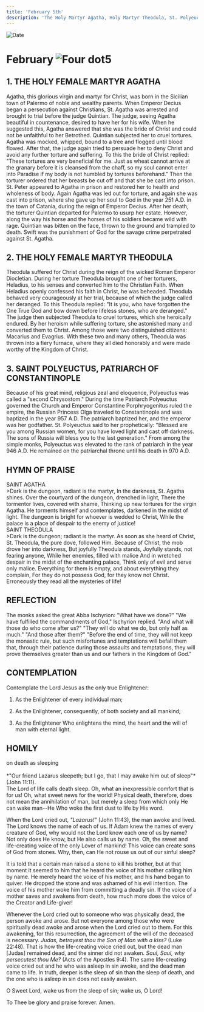 ```yaml
---
title: 'February 5th'
description: 'The Holy Martyr Agatha, Holy Martyr Theodula, St. Polyeuctus, Patriarch of Constantinople'
---
```


<RunningHead />
<Image src="/title-imprint.png" height={68} width={50} alt="Date" className="title-imprint"/>

# <div id="date">February <Image className="four-dot" src="/four-dot.png" height={15} width={15} alt="Four dot" />5</div>

## 1. THE HOLY FEMALE MARTYR AGATHA

Agatha, this glorious virgin and martyr for Christ, was born in the Sicilian town of Palermo of noble and wealthy parents. When Emperor Decius began a persecution against Christians, St. Agatha was arrested and brought to trial before the judge Quintian. The judge, seeing Agatha beautiful in countenance, desired to have her for his wife. When he suggested this, Agatha answered that she was the bride of Christ and could not be unfaithful to her Betrothed. Quintian subjected her to cruel tortures. Agatha was mocked, whipped, bound to a tree and flogged until blood flowed. After that, the judge again tried to persuade her to deny Christ and avoid any further torture and suffering. To this the bride of Christ replied: "These tortures are very beneficial for me. Just as wheat cannot arrive at the granary before it is cleansed from the chaff, so my soul cannot enter into Paradise if my body is not humbled by tortures beforehand." Then the torturer ordered that her breasts be cut off and that she be cast into prison. St. Peter appeared to Agatha in prison and restored her to health and wholeness of body. Again Agatha was led out for torture, and again she was cast into prison, where she gave up her soul to God in the year 251 A.D. in the town of Catania, during the reign of Emperor Decius. After her death, the torturer Quintian departed for Palermo to usurp her estate. However, along the way his horse and the horses of his soldiers became wild with rage. Quintian was bitten on the face, thrown to the ground and trampled to death. Swift was the punishment of God for the savage crime perpetrated against St. Agatha.

## 2. THE HOLY FEMALE MARTYR THEODULA

Theodula suffered for Christ during the reign of the wicked Roman Emperor Diocletian. During her torture Theodula brought one of her torturers, Heladius, to his senses and converted him to the Christian Faith. When Heladius openly confessed his faith in Christ, he was beheaded. Theodula behaved very courageously at her trial, because of which the judge called her deranged. To this Theodula replied: "It is you, who have forgotten the One True God and bow down before lifeless stones, who are deranged." The judge then subjected Theodula to cruel tortures, which she heroically endured. By her heroism while suffering torture, she astonished many and converted them to Christ. Among those were two distinguished citizens: Macarius and Evagrius. With these two and many others, Theodula was thrown into a fiery furnace, where they all died honorably and were made worthy of the Kingdom of Christ.

## 3. SAINT POLYEUCTUS, PATRIARCH OF CONSTANTINOPLE

Because of his great mind, religious zeal and eloquence, Polyeuctus was called a "second Chrysostom." During the time Patriarch Polyeuctus governed the Church and Emperor Constantine Porphryogenitus ruled the empire, the Russian Princess Olga traveled to Constantinople and was baptized in the year 957 A.D. The patriarch baptized her, and the emperor was her godfather. St. Polyeuctus said to her prophetically: "Blessed are you among Russian women, for you have loved light and cast off darkness. The sons of Russia will bless you to the last generation." From among the simple monks, Polyeuctus was elevated to the rank of patriarch in the year 946 A.D. He remained on the patriarchal throne until his death in 970 A.D.


## HYMN OF PRAISE
<div style={{textAlign:'center', color:'crimson', fontWeight:'bold'}}>
SAINT AGATHA
</div>
>Dark is the dungeon, radiant is the martyr,  
In the darkness, St. Agatha shines.  
Over the courtyard of the dungeon, drenched in light,  
There the tormentor lives, covered with shame,  
Thinking up new tortures for the virgin Agatha.  
He torments himself and contemplates, darkened in the midst of light.  
The dungeon is bright for whoever is wedded to Christ,  
While the palace is a place of despair to the enemy of justice!  
<br />
<div style={{textAlign:'center', color:'crimson', fontWeight:'bold'}}>
SAINT THEODULA
</div>
>Dark is the dungeon; radiant is the martyr.  
As soon as she heard of Christ,  
St. Theodula, the pure dove, followed Him.  
Because of Christ, the mob drove her into darkness,  
But joyfully Theodula stands,  
Joyfully stands, not fearing anyone,  
While her enemies, filled with malice  
And in wretched despair in the midst of the enchanting palace,  
Think only of evil and serve only malice.  
Everything for them is empty, and about everything they complain,  
For they do not possess God, for they know not Christ.  
Erroneously they read all the mysteries of life!  


## REFLECTION

The monks asked the great Abba Ischyrion: "What have we done?" "We have fulfilled the commandments of God," Ischyrion replied. "And what will those do who come after us?" "They will do what we do, but only half as much." "And those after them?" "Before the end of time, they will not keep the monastic rule, but such misfortunes and temptations will befall them that, through their patience during those assaults and temptations, they will prove themselves greater than us and our fathers in the Kingdom of God."


## CONTEMPLATION

Contemplate the Lord Jesus as the only true Enlightener:

1. As the Enlightener of every individual man;

2. As the Enlightener, consequently, of both society and all mankind;

3. As the Enlightener Who enlightens the mind, the heart and the will of man with eternal light.


## HOMILY
<div style={{textAlign:'center', color:'crimson', fontWeight:'bold'}}>
on death as sleeping
</div><br /><div style={{textAlign:'right'}}>
*"Our friend Lazarus sleepeth; but I go, that I may awake him out of sleep"* (John 11:11).
</div>
The Lord of life calls death sleep. Oh, what an inexpressible comfort that is for us! Oh, what sweet news for the world! Physical death, therefore, does not mean the annihilation of man, but merely a sleep from which only He can wake man--He Who woke the first dust to life by His word.

When the Lord cried out, *"Lazarus!"* (John 11:43), the man awoke and lived. The Lord knows the name of each of us. If Adam knew the names of every creature of God, why would not the Lord know each one of us by name? Not only does He know, but He also calls us by name. Oh, the sweet and life-creating voice of the only Lover of mankind! This voice can create sons of God from stones. Why, then, can He not rouse us out of our sinful sleep?

It is told that a certain man raised a stone to kill his brother, but at that moment it seemed to him that he heard the voice of his mother calling him by name. He merely heard the voice of his mother, and his hand began to quiver. He dropped the stone and was ashamed of his evil intention. The voice of his mother woke him from committing a deadly sin. If the voice of a mother saves and awakens from death, how much more does the voice of the Creator and Life-giver!

Whenever the Lord cried out to someone who was physically dead, the person awoke and arose. But not everyone among those who were spiritually dead awoke and arose when the Lord cried out to them. For this awakening, for this resurrection, the agreement of the will of the deceased is necessary. *Judas, betrayest thou the Son of Man with a kiss?* (Luke 22:48). That is how the life-creating voice cried out, but the dead man [Judas] remained dead, and the sinner did not awaken. *Saul, Saul, why persecutest thou Me?* (Acts of the Apostles 9:4). The same life-creating voice cried out and he who was asleep in sin awoke, and the dead man came to life. In truth, deeper is the sleep of sin than the sleep of death, and the one who is asleep in sin does not easily awaken.

O Sweet Lord, wake us from the sleep of sin; wake us, O Lord!

To Thee be glory and praise forever. Amen.
